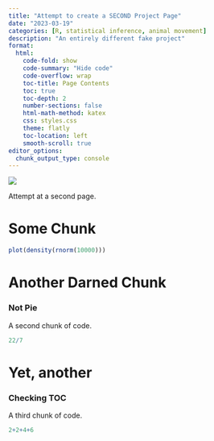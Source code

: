 ```yaml
---
title: "Attempt to create a SECOND Project Page"
date: "2023-03-19"
categories: [R, statistical inference, animal movement]
description: "An entirely different fake project"
format:
  html:
    code-fold: show
    code-summary: "Hide code"
    code-overflow: wrap
    toc-title: Page Contents
    toc: true
    toc-depth: 2
    number-sections: false
    html-math-method: katex
    css: styles.css
    theme: flatly
    toc-location: left
    smooth-scroll: true
editor_options: 
  chunk_output_type: console
---
```


![](feature.jpg){fig-alt="marten taking the bait"}

Attempt at a second page.

# Some Chunk

```r

plot(density(rnorm(10000)))
```


# Another Darned Chunk

### Not Pie
A second chunk of code.
```r
22/7
```


# Yet, another

### Checking TOC
A third chunk of code.
```r
2+2+4+6
```
